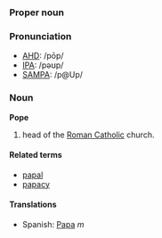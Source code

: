 ===Proper noun===
===Pronunciation===
*[[w:AHD|AHD]]: /pōp/
*[[w:IPA|IPA]]: /pəʊp/
*[[w:SAMPA|SAMPA]]: /p@Up/

===Noun===
'''Pope'''

# head of the [[Roman Catholic]] church.

====Related terms====
*[[papal]]
*[[papacy]]

====Translations====
*Spanish: [[Papa]] ''m''